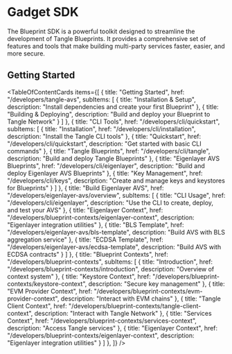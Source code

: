 # Gadget SDK

The Blueprint SDK is a powerful toolkit designed to streamline the development of Tangle Blueprints. It provides a comprehensive set of features and tools that make building multi-party services faster, easier, and more secure.

## Getting Started


<TableOfContentCards items={[
  {
    title: "Getting Started",
    href: "/developers/tangle-avs",
    subItems: [
      {
        title: "Installation & Setup",
        description: "Install dependencies and create your first Blueprint"
      },
      {
        title: "Building & Deploying",
        description: "Build and deploy your Blueprint to Tangle Network"
      }
    ]
  },
  {
    title: "CLI Tools", 
    href: "/developers/cli/quickstart",
    subItems: [
      {
        title: "Installation",
        href: "/developers/cli/installation",
        description: "Install the Tangle CLI tools"
      },
      {
        title: "Quickstart",
        href: "/developers/cli/quickstart", 
        description: "Get started with basic CLI commands"
      },
      {
        title: "Tangle Blueprints",
        href: "/developers/cli/tangle",
        description: "Build and deploy Tangle Blueprints"
      },
      {
        title: "Eigenlayer AVS Blueprints",
        href: "/developers/cli/eigenlayer",
        description: "Build and deploy Eigenlayer AVS Blueprints"
      },
      {
        title: "Key Management",
        href: "/developers/cli/keys",
        description: "Create and manage keys and keystores for Blueprints"
      }
    ]
  },
    {
    title: "Build Eigenlayer AVS",
    href: "/developers/eigenlayer-avs/overview",
    subItems: [
      {
        title: "CLI Usage",
        href: "/developers/cli/eigenlayer",
        description: "Use the CLI to create, deploy, and test your AVS"
      },
      {
        title: "Eigenlayer Context",
        href: "/developers/blueprint-contexts/eigenlayer-context",
        description: "Eigenlayer integration utilities"
      },
      {
        title: "BLS Template",
        href: "/developers/eigenlayer-avs/bls-template",
        description: "Build AVS with BLS aggregation service"
      },
      {
        title: "ECDSA Template", 
        href: "/developers/eigenlayer-avs/ecdsa-template",
        description: "Build AVS with ECDSA contracts"
      }
    ]
  },
  {
    title: "Blueprint Contexts",
    href: "/developers/blueprint-contexts",
    subItems: [
      {
        title: "Introduction",
        href: "/developers/blueprint-contexts/introduction",
        description: "Overview of context system"
      },
      {
        title: "Keystore Context",
        href: "/developers/blueprint-contexts/keystore-context",
        description: "Secure key management"
      },
      {
        title: "EVM Provider Context",
        href: "/developers/blueprint-contexts/evm-provider-context",
        description: "Interact with EVM chains"
      },
      {
        title: "Tangle Client Context",
        href: "/developers/blueprint-contexts/tangle-client-context",
        description: "Interact with Tangle Network"
      },
      {
        title: "Services Context",
        href: "/developers/blueprint-contexts/services-context",
        description: "Access Tangle services"
      },
      {
        title: "Eigenlayer Context",
        href: "/developers/blueprint-contexts/eigenlayer-context",
        description: "Eigenlayer integration utilities"
      }
    ]
  },
]} />

